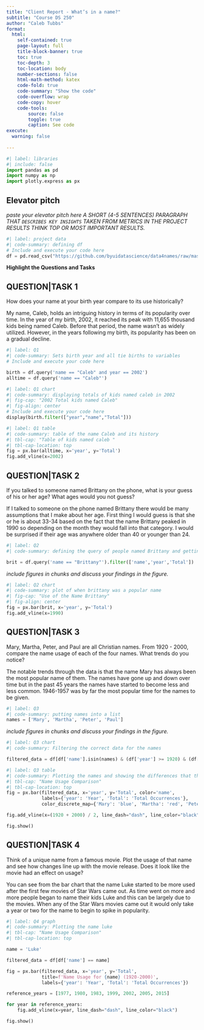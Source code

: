 ```yaml
---
title: "Client Report - What’s in a name?"
subtitle: "Course DS 250"
author: "Caleb Tubbs"
format:
  html:
    self-contained: true
    page-layout: full
    title-block-banner: true
    toc: true
    toc-depth: 3
    toc-location: body
    number-sections: false
    html-math-method: katex
    code-fold: true
    code-summary: "Show the code"
    code-overflow: wrap
    code-copy: hover
    code-tools:
        source: false
        toggle: true
        caption: See code
execute: 
  warning: false
    
---
```


```python
#| label: libraries
#| include: false
import pandas as pd
import numpy as np
import plotly.express as px
```

## Elevator pitch

_paste your elevator pitch here_
_A SHORT (4-5 SENTENCES) PARAGRAPH THAT `DESCRIBES KEY INSIGHTS` TAKEN FROM METRICS IN THE PROJECT RESULTS THINK TOP OR MOST IMPORTANT RESULTS._

```python
#| label: project data
#| code-summary: defining df
# Include and execute your code here
df = pd.read_csv("https://github.com/byuidatascience/data4names/raw/master/data-raw/names_year/names_year.csv")
```

__Highlight the Questions and Tasks__

## QUESTION|TASK 1

How does your name at your birth year compare to its use historically?

My name, Caleb, holds an intriguing history in terms of its popularity over time. In the year of my birth, 2002, it reached its peak with 11,655 thousand kids being named Caleb. Before that period, the name wasn't as widely utilized. However, in the years following my birth, its popularity has been on a gradual decline.

```python
#| label: Q1
#| code-summary: Sets birth year and all tie births to variables
# Include and execute your code here

birth = df.query('name == "Caleb" and year == 2002')
alltime = df.query('name == "Caleb"')

```


```python
#| label: Q1 chart
#| code-summary: displaying totals of kids named caleb in 2002
#| fig-cap: "2002 Total kids named Caleb"
#| fig-align: center
# Include and execute your code here
display(birth.filter(["year","name","Total"]))
```

```python
#| label: Q1 table
#| code-summary: table of the name Caleb and its history
#| tbl-cap: "Table of kids named caleb "
#| tbl-cap-location: top
fig = px.bar(alltime, x='year', y='Total')
fig.add_vline(x=2002)
```

## QUESTION|TASK 2

If you talked to someone named Brittany on the phone, what is your guess of his or her age? What ages would you not guess?

If I talked to someone on the phone named Brittany there would be many assumptions that I make about her age. First thing I would guess is that she or he is about 33-34 based on the fact that the name Brittany peaked in 1990 so depending on the month they would fall into that category. I would be surprised if their age was anywhere older than 40 or younger than 24.

```python
#| label: Q2
#| code-summary: defining the query of people named Brittany and getting the year and total correct

brit = df.query('name == "Brittany"').filter(['name','year','Total'])
```

_include figures in chunks and discuss your findings in the figure._

```python
#| label: Q2 chart
#| code-summary: plot of when brittany was a popular name
#| fig-cap: "Use of the Name Brittany"
#| fig-align: center
fig = px.bar(brit, x='year', y='Total')
fig.add_vline(x=1990)
```

## QUESTION|TASK 3

Mary, Martha, Peter, and Paul are all Christian names. From 1920 - 2000, compare the name usage of each of the four names. What trends do you notice?

The notable trends through the data is that the name Mary has always been the most popular name of them. The names have gone up and down over time but in the past 45 years the names have started to become less and less common. 1946-1957 was by far the most popular time for the names to be given.

```python
#| label: Q3
#| code-summary: putting names into a list
names = ['Mary', 'Martha', 'Peter', 'Paul']

```

_include figures in chunks and discuss your findings in the figure._

```python
#| label: Q3 chart
#| code-summary: Filtering the correct data for the names

filtered_data = df[df['name'].isin(names) & (df['year'] >= 1920) & (df['year'] <= 2000)]
```

```python
#| label: Q3 table
#| code-summary: Plotting the names and showing the differences that they have over time
#| tbl-cap: "Name Usage Comparison"
#| tbl-cap-location: top
fig = px.bar(filtered_data, x='year', y='Total', color='name',
             labels={'year': 'Year', 'Total': 'Total Occurrences'},
             color_discrete_map={'Mary': 'blue', 'Martha': 'red', 'Peter': 'green', 'Paul': 'purple'})

fig.add_vline(x=(1920 + 2000) / 2, line_dash="dash", line_color="black", annotation_text="Midpoint")

fig.show()

```

## QUESTION|TASK 4

Think of a unique name from a famous movie. Plot the usage of that name and see how changes line up with the movie release. Does it look like the movie had an effect on usage?

You can see from the bar chart that the name Luke started to be more used after the first few movies of Star Wars came out. As time went on more and more people began to name their kids Luke and this can be largely due to the movies. When any of the Star Wars movies came out it would only take a year or two for the name to begin to spike in popularity.

```python
#| label: Q4 graph
#| code-summary: Plotting the name luke
#| tbl-cap: "Name Usage Comparison"
#| tbl-cap-location: top

name = 'Luke'

filtered_data = df[df['name'] == name]

fig = px.bar(filtered_data, x='year', y='Total',
             title=f'Name Usage for {name} (1920-2000)',
             labels={'year': 'Year', 'Total': 'Total Occurrences'})

reference_years = [1977, 1980, 1983, 1999, 2002, 2005, 2015]

for year in reference_years:
    fig.add_vline(x=year, line_dash="dash", line_color="black")

fig.show()

```
